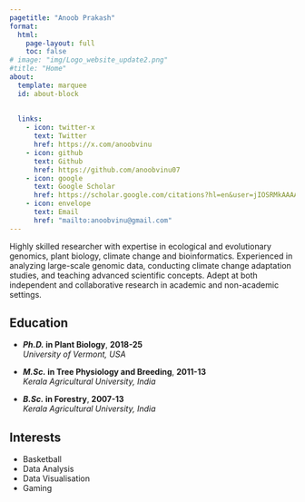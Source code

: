 ```yaml
---
pagetitle: "Anoob Prakash"
format: 
  html:
    page-layout: full
    toc: false
# image: "img/Logo_website_update2.png"
#title: "Home"
about:
  template: marquee
  id: about-block
  
  
  links:
    - icon: twitter-x
      text: Twitter
      href: https://x.com/anoobvinu
    - icon: github
      text: Github
      href: https://github.com/anoobvinu07
    - icon: google
      text: Google Scholar
      href: https://scholar.google.com/citations?hl=en&user=jIOSRMkAAAAJ
    - icon: envelope
      text: Email
      href: "mailto:anoobvinu@gmail.com"  
---
```


::: {#edu-exp}
:::

Highly skilled researcher with expertise in ecological and evolutionary genomics, plant biology, climate change and bioinformatics. Experienced in analyzing large-scale genomic data, conducting climate change adaptation studies, and teaching advanced scientific concepts. Adept at both independent and collaborative research in academic and non-academic settings.  

:::: {.grid}

::: {.g-col-12 .g-col-md-8 style="text-align: left;"}
## Education

- **_Ph.D._ in Plant Biology**, **2018-25**  
  *University of Vermont, USA*

- **_M.Sc._ in Tree Physiology and Breeding**, **2011-13**  
  *Kerala Agricultural University, India*

- **_B.Sc._ in Forestry**, **2007-13**  
  *Kerala Agricultural University, India*
:::

::: {.g-col-12 .g-col-md-4 style="text-align: left;"}
## Interests

- Basketball
- Data Analysis
- Data Visualisation
- Gaming
:::

::::